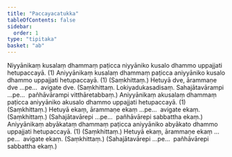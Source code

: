 ```yaml
---
title: "Paccayacatukka"
tableOfContents: false
sidebar:
  order: 1
type: "tipitaka"
basket: "ab"
---
```



<DynamicBreadcrumb />

<Division number="90">

<Paragraph number="2566">
Niyyānikaṃ kusalaṃ dhammaṃ paṭicca niyyāniko kusalo dhammo uppajjati hetupaccayā. (1)
</Paragraph>

<Paragraph number="2567">
Aniyyānikaṃ kusalaṃ dhammaṃ paṭicca aniyyāniko kusalo dhammo uppajjati hetupaccayā. (1) (Saṃkhittaṃ.)
</Paragraph>

</Division>
<Division number="91">

<Paragraph number="2568">
Hetuyā dve, ārammaṇe dve …pe…  avigate dve. (Saṃkhittaṃ. Lokiyadukasadisaṃ. Sahajātavārampi …pe…  pañhāvārampi vitthāretabbaṃ.)
</Paragraph>

</Division>
<Division number="92">

<Paragraph number="2569">
Aniyyānikaṃ akusalaṃ dhammaṃ paṭicca aniyyāniko akusalo dhammo uppajjati hetupaccayā. (1) (Saṃkhittaṃ.)
</Paragraph>

<Paragraph number="2570">
Hetuyā ekaṃ, ārammaṇe ekaṃ …pe…  avigate ekaṃ. (Saṃkhittaṃ.)
</Paragraph>

<Paragraph number="2571">
(Sahajātavārepi …pe…  pañhāvārepi sabbattha ekaṃ.)
</Paragraph>

</Division>
<Division number="93">

<Paragraph number="2572">
Aniyyānikaṃ abyākataṃ dhammaṃ paṭicca aniyyāniko abyākato dhammo uppajjati hetupaccayā. (1) (Saṃkhittaṃ.)
</Paragraph>

<Paragraph number="2573">
Hetuyā ekaṃ, ārammaṇe ekaṃ …pe…  avigate ekaṃ. (Saṃkhittaṃ.)
</Paragraph>

<Paragraph number="2574">
(Sahajātavārepi …pe…  pañhāvārepi sabbattha ekaṃ.)
</Paragraph>
</Division>